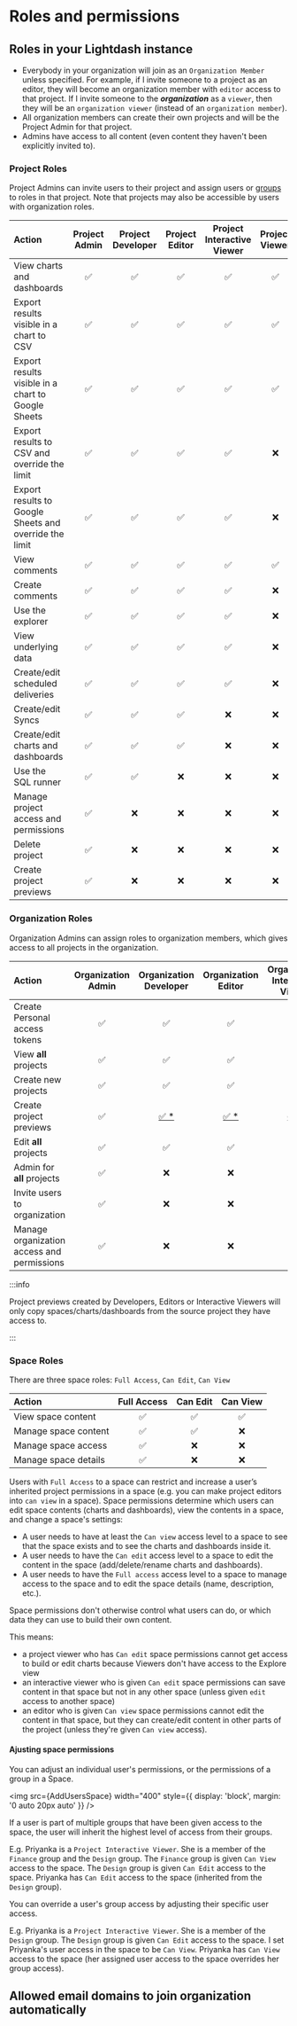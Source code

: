 

# Roles and permissions

## Roles in your Lightdash instance

- Everybody in your organization will join as an `Organization Member` unless specified. For example, if I invite someone to a project as an editor, they will become an organization member with `editor` access to that project. If I invite someone to the **_organization_** as a `viewer`, then they will be an `organization viewer` (instead of an `organization member`).
- All organization members can create their own projects and will be the Project Admin for that project.
- Admins have access to all content (even content they haven't been explicitly invited to).

### Project Roles

Project Admins can invite users to their project and assign users or [groups](/references/groups.mdx) to roles in that project. Note that projects may also be
accessible by users with organization roles.

| Action                                                 | Project Admin | Project Developer | Project Editor | Project Interactive Viewer | Project Viewer |
| :----------------------------------------------------- | :-----------: | :---------------: | :------------: | :------------------------: | :------------: |
| View charts and dashboards                             |      ✅       |        ✅         |       ✅       |             ✅             |       ✅       |
| Export results visible in a chart to CSV               |      ✅       |        ✅         |       ✅       |             ✅             |       ✅       |
| Export results visible in a chart to Google Sheets     |      ✅       |        ✅         |       ✅       |             ✅             |       ✅       |
| Export results to CSV and override the limit           |      ✅       |        ✅         |       ✅       |             ✅             |       ❌       |
| Export results to Google Sheets and override the limit |      ✅       |        ✅         |       ✅       |             ✅             |       ❌       |
| View comments                                          |      ✅       |        ✅         |       ✅       |             ✅             |       ✅       |
| Create comments                                        |      ✅       |        ✅         |       ✅       |             ✅             |       ❌       |
| Use the explorer                                       |      ✅       |        ✅         |       ✅       |             ✅             |       ❌       |
| View underlying data                                   |      ✅       |        ✅         |       ✅       |             ✅             |       ❌       |
| Create/edit scheduled deliveries                       |      ✅       |        ✅         |       ✅       |             ✅             |       ❌       |
| Create/edit Syncs                                      |      ✅       |        ✅         |       ✅       |             ❌             |       ❌       |
| Create/edit charts and dashboards                      |      ✅       |        ✅         |       ✅       |             ❌             |       ❌       |
| Use the SQL runner                                     |      ✅       |        ✅         |       ❌       |             ❌             |       ❌       |
| Manage project access and permissions                  |      ✅       |        ❌         |       ❌       |             ❌             |       ❌       |
| Delete project                                         |      ✅       |        ❌         |       ❌       |             ❌             |       ❌       |
| Create project previews                                |      ✅       |        ❌         |       ❌       |             ❌             |       ❌       |

### Organization Roles

Organization Admins can assign roles to organization members, which gives access to all projects in the organization.

| Action                                     | Organization Admin |   Organization Developer   |    Organization Editor     | Organization Interactive Viewer | Organization Viewer | Organization Member |
| :----------------------------------------- | :----------------: | :------------------------: | :------------------------: | :-----------------------------: | :-----------------: | :-----------------: |
| Create Personal access tokens              |         ✅         |             ✅             |             ✅             |               ✅                |         ✅          |         ✅          |
| View **all** projects                      |         ✅         |             ✅             |             ✅             |               ✅                |         ✅          |         ❌          |
| Create new projects                        |         ✅         |             ✅             |             ✅             |               ✅                |         ❌          |         ❌          |
| Create project previews                    |         ✅         | [✅ \*](#project-previews) | [✅ \*](#project-previews) |   [✅ \*](#project-previews)    |         ❌          |         ❌          |
| Edit **all** projects                      |         ✅         |             ✅             |             ✅             |               ❌                |         ❌          |         ❌          |
| Admin for **all** projects                 |         ✅         |             ❌             |             ❌             |               ❌                |         ❌          |         ❌          |
| Invite users to organization               |         ✅         |             ❌             |             ❌             |               ❌                |         ❌          |         ❌          |
| Manage organization access and permissions |         ✅         |             ❌             |             ❌             |               ❌                |         ❌          |         ❌          |

:::info

<a name="project-previews" class="hidden-anchor"></a>
Project previews created by Developers, Editors or Interactive Viewers will only
copy spaces/charts/dashboards from the source project they have access to.

:::

### Space Roles

There are three space roles: `Full Access`, `Can Edit`, `Can View`

| Action               | Full Access | Can Edit | Can View |
| :------------------- | :---------: | :------: | :------: |
| View space content   |     ✅      |    ✅    |    ✅    |
| Manage space content |     ✅      |    ✅    |    ❌    |
| Manage space access  |     ✅      |    ❌    |    ❌    |
| Manage space details |     ✅      |    ❌    |    ❌    |

Users with `Full Access` to a space can restrict and increase a user’s inherited project permissions in a space (e.g. you can make project editors into `can view` in a space). Space permissions determine which users can edit space contents (charts and dashboards), view the contents in a space, and change a space's settings:

- A user needs to have at least the `Can view` access level to a space to see that the space exists and to see the charts and dashboards inside it.
- A user needs to have the `Can edit` access level to a space to edit the content in the space (add/delete/rename charts and dashboards).
- A user needs to have the `Full access` access level to a space to manage access to the space and to edit the space details (name, description, etc.).

Space permissions don't otherwise control what users can do, or which data they can use to build their own content.

This means:

- a project viewer who has `Can edit` space permissions cannot get access to build or edit charts because Viewers don't have access to the Explore view
- an interactive viewer who is given `Can edit` space permissions can save content in that space but not in any other space (unless given `edit` access to another space)
- an editor who is given `Can view` space permissions cannot edit the content in that space, but they can create/edit content in other parts of the project (unless they're given `Can view` access).

#### Ajusting space permissions

You can adjust an individual user's permissions, or the permissions of a group in a Space. 

<img
  src={AddUsersSpace}
  width="400"
  style={{ display: 'block', margin: '0 auto 20px auto' }}
/>

If a user is part of multiple groups that have been given access to the space, the user will inherit the highest level of access from their groups.

E.g. Priyanka is a `Project Interactive Viewer`. She is a member of the `Finance` group and the `Design` group. The `Finance` group is given `Can View` access to the space. The `Design` group is given `Can Edit` access to the space. Priyanka has `Can Edit` access to the space (inherited from the `Design` group).

You can override a user's group access by adjusting their specific user access. 

E.g. Priyanka is a `Project Interactive Viewer`. She is a member of the `Design` group. The `Design` group is given `Can Edit` access to the space. I set Priyanka's user access in the space to be `Can View`. Priyanka has `Can View` access to the space (her assigned user access to the space overrides her group access).

## Allowed email domains to join organization automatically

<AllowedEmailDomains />
